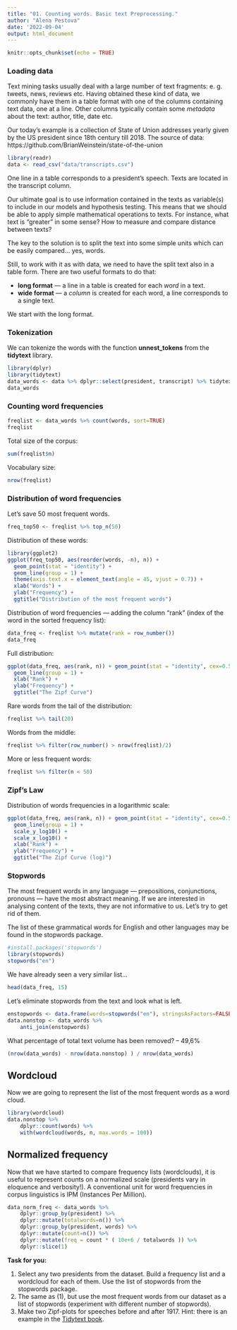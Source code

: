 ```yaml
---
title: "01. Counting words. Basic text Preprocessing."
author: "Alena Pestova"
date: '2022-09-04'
output: html_document
---
```


```r
knitr::opts_chunk$set(echo = TRUE)
```

### Loading data

Text mining tasks usually deal with a large number of text fragments:
e. g. tweets, news, reviews etc. Having obtained these kind of data,
we commonly have them in a table format with one of the columns
containing text data, one at a line. Other columns typically contain
some *metadata* about the text: author, title, date etc.

Our today's example is a collection of State of Union addresses yearly
given by the US president since 18th century till 2018. The source of
data: https://github.com/BrianWeinstein/state-of-the-union

```r
library(readr)
data <- read_csv("data/transcripts.csv")
```

One line in a table corresponds to a president's speech. Texts are
located in the transcript column.

Our ultimate goal is to use information contained in the texts as
variable(s) to include in our models and hypothesis testing.
This means that we should be able to apply simple mathematical
operations to texts. For instance, what text is “greater” in some
sense? How to measure and compare distance between texts? 

The key to the solution is to split the text into some simple units
which can be easily compared... yes, words. 

Still, to work with it as with data, we need to have the split text
also in a table form. There are two useful formats to do that:

* **long format** — a line in a table is created for each *word* in a
  text.
* **wide format** — a *column* is created for each word, a line
  corresponds to a single text.

We start with the long format.

### Tokenization

We can tokenize the words with the function **unnest_tokens** from the **tidytext** library.

```r
library(dplyr)
library(tidytext)
data_words <- data %>% dplyr::select(president, transcript) %>% tidytext::unnest_tokens(words, transcript)
data_words
```

### Counting word frequencies

```r
freqlist <- data_words %>% count(words, sort=TRUE)
freqlist
```

Total size of the corpus:
```r
sum(freqlist$n)
```

Vocabulary size:
```r
nrow(freqlist)
```


### Distribution of word frequencies

Let's save 50 most frequent words.

```r
freq_top50 <- freqlist %>% top_n(50)
```

Distribution of these words:

```r
library(ggplot2)
ggplot(freq_top50, aes(reorder(words, -n), n)) +
  geom_point(stat = "identity") +
  geom_line(group = 1) +
  theme(axis.text.x = element_text(angle = 45, vjust = 0.7)) +
  xlab("Words") +
  ylab("Frequency") +
  ggtitle("Distribution of the most frequent words")
```

Distribution of word frequencies — adding the column "rank" (index of the word in the sorted frequency list):

```r
data_freq <- freqlist %>% mutate(rank = row_number())
data_freq
```

Full distribution:

```r
ggplot(data_freq, aes(rank, n)) + geom_point(stat = "identity", cex=0.5) +
  geom_line(group = 1) +
  xlab("Rank") +
  ylab("Frequency") +
  ggtitle("The Zipf Curve")
```

Rare words from the tail of the distribution:

```r
freqlist %>% tail(20)
```

Words from the middle:

```r
freqlist %>% filter(row_number() > nrow(freqlist)/2)
```

More or less frequent words: 

```r
freqlist %>% filter(n < 50)
```

### Zipf's Law

Distribution of words frequencies in a logarithmic scale:

```r
ggplot(data_freq, aes(rank, n)) + geom_point(stat = "identity", cex=0.5) +
  geom_line(group = 1) +
  scale_y_log10() +
  scale_x_log10() +
  xlab("Rank") +
  ylab("Frequency") +
  ggtitle("The Zipf Curve (log)")
```


### Stopwords

The most frequent words in any language — prepositions, conjunctions,
pronouns — have the most abstract meaning. If we are interested in
analysing content of the texts, they are not informative to us. 
Let's try to get rid of them.

The list of these grammatical words for English and other languages
may be found in the stopwords package.

```r
#install.packages('stopwords')
library(stopwords)
stopwords("en")
```

We have already seen a very similar list...

```r
head(data_freq, 15)
```

Let's eliminate stopwords from the text and look what is left. 

```r
enstopwords <- data.frame(words=stopwords("en"), stringsAsFactors=FALSE)
data.nonstop <- data_words %>%
    anti_join(enstopwords)
```

What percentage of total text volume has been removed? -- 49,6%

```r
(nrow(data_words) - nrow(data.nonstop) ) / nrow(data_words)
```

## Wordcloud

Now we are going to represent the list of the most frequent words as a
word cloud.

```r
library(wordcloud)
data.nonstop %>%
    dplyr::count(words) %>%
    with(wordcloud(words, n, max.words = 100))
```


## Normalized frequency

Now that we have started to compare frequency lists (wordclouds), it
is useful to represent counts on a normalized scale (presidents vary in
eloquence and verbosity!). A conventional unit for word frequencies in
corpus linguistics is IPM (Instances Per Million).


```r
data_norm_freq <- data_words %>%
    dplyr::group_by(president) %>%
    dplyr::mutate(totalwords=n()) %>%
    dplyr::group_by(president, words) %>%
    dplyr::mutate(count=n()) %>%
    dplyr::mutate(freq = count * ( 10e+6 / totalwords )) %>%
    dplyr::slice(1)
```


**Task for you:**

1. Select any two presidents from the dataset. Build a frequency list
   and a wordcloud for each of them. Use the list of stopwords from
   the stopwords package.
2. The same as (1), but use the most frequent words from our dataset
   as a list of stopwords (experiment with different number of stopwords).
3. Make two Zipf-plots for speeches before and after 1917.
   Hint: there is an example in the [Tidytext book](https://www.tidytextmining.com/tfidf.html#zipfs-law).
